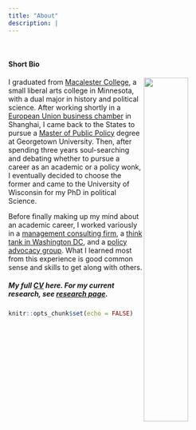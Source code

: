 ```yaml
---
title: "About"
description: |
---
```


<br>

#### Short Bio
<img src = "policywonk.jpg" style="width:42%; margin-right: 20px" align="right"> I graduated from [Macalester College](https://www.macalester.edu/), a small liberal arts college in Minnesota, with a dual major in history and political science. After working shortly in a [European Union business chamber](https://www.europeanchamber.com.cn/) in Shanghai, I came back to the States to pursue a [Master of Public Policy](https://mccourt.georgetown.edu/) degree at Georgetown University. Then, after spending three years soul-searching and debating whether to pursue a career as an academic or a policy wonk, I eventually decided to choose the former and came to the University of Wisconsin for my PhD in political Science.   

Before finally making up my mind about an academic career, I worked variously in a [management consulting firm](https://www.guidehouse.com/), a [think tank in Washington DC](https://www.aei.org/), and a [policy advocacy group](https://healthpolicy.duke.edu/). What I learned most from this experience is good common sense and skills to get along with others.

##### My full [CV](cv.pdf) here. For my current research, see [research page](research.html).

```r
knitr::opts_chunk$set(echo = FALSE)
```

